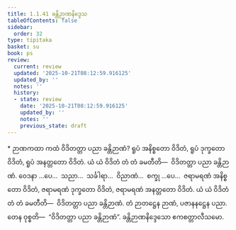 ```yaml
---
title: 1.1.41 ခန္တိဉာဏနိဒ္ဒေသ
tableOfContents: false
sidebar:
  order: 32
type: tipitaka
basket: su
book: ps
review:
  current: review
  updated: '2025-10-21T08:12:59.916125'
  updated_by: ''
  notes: ''
  history:
  - state: review
    date: '2025-10-21T08:12:59.916125'
    updated_by: ''
    notes: ''
    previous_state: draft
---
```



<DynamicBreadcrumb />


<ReviewStatus review={frontmatter.review} showDetails={true} />

<HypothesisAnnotation frontmatter={frontmatter} />

<Paragraph type="center" book="ps">
* ဉာဏကထာ
</Paragraph>


<Division number="92" book="ps" e="ch" v="26" p="102">

<Paragraph number="604" book="ps">
ကထံ ဝိဒိတတ္တာ ပညာ ခန္တိဉာဏံ? ရူပံ အနိစ္စတော ဝိဒိတံ, ရူပံ ဒုက္ခတော ဝိဒိတံ, ရူပံ အနတ္တတော ဝိဒိတံ. ယံ ယံ ဝိဒိတံ တံ တံ ခမတီတိ—  ဝိဒိတတ္တာ ပညာ ခန္တိဉာဏံ. ဝေဒနာ …ပေ…  သညာ…  သင်္ခါရာ…  ဝိညာဏံ…  စက္ခု …ပေ…  ဇရာမရဏံ အနိစ္စတော ဝိဒိတံ, ဇရာမရဏံ ဒုက္ခတော ဝိဒိတံ, ဇရာမရဏံ အနတ္တတော ဝိဒိတံ. ယံ ယံ ဝိဒိတံ တံ တံ ခမတီတိ—  ဝိဒိတတ္တာ ပညာ ခန္တိဉာဏံ. တံ ဉာတဋ္ဌေန ဉာဏံ, ပဇာနနဋ္ဌေန ပညာ. တေန ဝုစ္စတိ—  “ဝိဒိတတ္တာ ပညာ ခန္တိဉာဏံ”.

</Paragraph>
</Division>

<Paragraph number="605" type="center" book="ps">
ခန္တိဉာဏနိဒ္ဒေသော ဧကစတ္တာလီသမော.
</Paragraph>